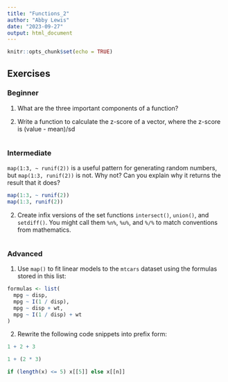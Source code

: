 ```yaml
---
title: "Functions_2"
author: "Abby Lewis"
date: "2023-09-27"
output: html_document
---
```


```r
knitr::opts_chunk$set(echo = TRUE)
```

## Exercises

### Beginner

1. What are the three important components of a function?

2. Write a function to calculate the z-score of a vector, where the z-score is 
(value - mean)/sd

```r

```

### Intermediate

`map(1:3, ~ runif(2))` is a useful pattern for generating random numbers, but `map(1:3, runif(2))` is not. Why not? Can you explain why it returns the result that it does?

```r
map(1:3, ~ runif(2))
map(1:3, runif(2))
```

2. Create infix versions of the set functions `intersect()`, `union()`, and `setdiff()`. You might call them `%n%`, `%u%`, and `%/%` to match conventions from mathematics.

```r

```


### Advanced

1.  Use `map()` to fit linear models to the `mtcars` dataset using the formulas stored in this list:

```r
formulas <- list(
  mpg ~ disp,
  mpg ~ I(1 / disp),
  mpg ~ disp + wt,
  mpg ~ I(1 / disp) + wt
)
```

2. Rewrite the following code snippets into prefix form:

```r
1 + 2 + 3

1 + (2 * 3)

if (length(x) <= 5) x[[5]] else x[[n]]
```